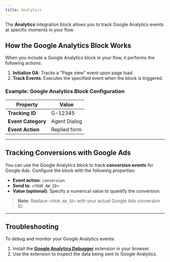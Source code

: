```yaml
---
title: Analytics
---
```

The **Analytics** integration block allows you to track Google Analytics events at specific moments in your flow.

## How the Google Analytics Block Works

When you include a Google Analytics block in your flow, it performs the following actions:
1. **Initialize GA**: Tracks a "Page view" event upon page load.
2. **Track Events**: Executes the specified event when the block is triggered.

### Example: Google Analytics Block Configuration

| Property         | Value              |
|------------------|--------------------|
| **Tracking ID**  | G-12345           |
| **Event Category** | Agent Dialog |
| **Event Action** | Replied form      |

---

## Tracking Conversions with Google Ads

You can use the Google Analytics block to track **conversion events** for Google Ads. Configure the block with the following properties:

- **Event action**: `conversion`
- **Send to**: `<YOUR_AW_ID>`
- **Value (optional)**: Specify a numerical value to quantify the conversion.

> **Note**: Replace `<YOUR_AW_ID>` with your actual Google Ads conversion ID.

---

## Troubleshooting

To debug and monitor your Google Analytics events:
1. Install the [**Google Analytics Debugger**](https://chrome.google.com/webstore/detail/google-analytics-debugger/jnkmfdileelhofjcijamephohjechhna) extension in your browser.
2. Use the extension to inspect the data being sent to Google Analytics.
